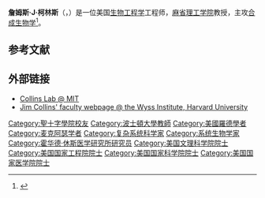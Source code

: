 {{Infobox scientist
| name                    = 詹姆斯·J·柯林斯<br><small>Jim Collins</small>
| image			  = Jimcollins.jpg
| image_upright           = 0.8
| caption                 =
| birth_date              = {{Birth date and age|1965|06|26}}
| birth_place             = {{美国}}[[纽约州|纽约州]][[纽约市|纽约市]]
| death_date              =
| death_place             =
| residence               = 美国、[[英国|英国]]（1987–1990眠）
| citizenship             = [[美国|美国]]
| nationality             =
| ethnicity               =
| field                   = [[生物医学工程|生物医学工程]]
| work_institution        = [[麻省理工学院|麻省理工学院]] <br> [[哈佛大学|哈佛大学]] <br> [[波士顿大学|波士顿大学]]
| alma_mater              = [[牛津大学|牛津大学]]（D.Phil.）<br>[[聖十字學院|聖十字學院]]（[[Bachelor_of_Arts|BA]]）
| doctoral_advisor        =
| doctoral_students       =
| known_for               =
| author_abbreviation_bot =
| author_abbreviation_zoo =
| prizes                  = [[美国国家科学院|NAS]]、[[美国国家工程院|NAE]]、[[美国国家医学院|NAM]]、[[美国国家发明家科学院|NAI]]、<br> [[罗德奖学金|罗德奖学金]]<br>
[[麦克阿瑟奖|麦克阿瑟奖]]<ref name="macarthur">{{cite web | title=MacArthur Fellows, October 2003 | publisher=John D. and Catherine T. MacArthur Foundation | url=http://www.macfound.org/site/c.lkLXJ8MQKrH/b.1142737/k.6839/Fellows_List__October_2003.htm | accessdate=2007-04-15 | url-status=yes | archive-url=https://web.archive.org/web/20071016151133/http://www.macfound.org/site/c.lkLXJ8MQKrH/b.1142737/k.6839/Fellows_List__October_2003.htm | archive-date=2007-10-16 }}</ref> <br>
[https://web.archive.org/web/20071002231437/http://nihroadmap.nih.gov/pioneer/Recipients07.aspx NIH Director's Pioneer Award],<br>
[http://sanofi-institutpasteur-awards.tumblr.com/previouseditions Sanofi-Institut Pasteur Award], <br>
[http://www.progettolagrange.it/en/fodazione_crt/index.html Lagrange Prize]
| religion                =
| footnotes               =
}}
'''詹姆斯·J·柯林斯'''（{{lang-en|James J. Collins}}，{{bd|1965年|6月26日|}}）是一位美国[[生物工程学|生物工程学]]工程师，[[麻省理工学院|麻省理工学院]]教授，主攻[[合成生物学|合成生物学]]<ref name="biogInfo">{{Cite news | last =Reardon | first =Michael | author-link = | title =The Profile: James J. Collins Jr. '87 | newspaper =Holy Cross Magazine | volume =41 | pages =80 | date =Winter 2007 | accessdate =2007-04-15 | url =http://www.holycross.edu/departments/publicaffairs/hcm/winter07/GAA/gaa8.html | issue =1 | postscript =<!--None--> | archive-date =2016-08-22 | archive-url =https://web.archive.org/web/20160822154728/http://www.holycross.edu/departments/publicaffairs/hcm/winter07/GAA/gaa8.html | dead-url =no }}</ref>。

== 参考文献 ==
{{reflist}}

== 外部链接 ==
* [http://collinslab.mit.edu Collins Lab @ MIT] {{Wayback|url=http://collinslab.mit.edu/ |date=20141224233123 }}
* [https://web.archive.org/web/20091010021013/http://wyss.harvard.edu/viewpage/117/james-j-collins Jim Collins' faculty webpage @ the Wyss Institute, Harvard University]

{{Authority control}}

{{DEFAULTSORT:Collins, James}}
[[Category:聖十字學院校友|Category:聖十字學院校友]]
[[Category:波士頓大學教師|Category:波士頓大學教師]]
[[Category:美國羅德學者|Category:美國羅德學者]]
[[Category:麦克阿瑟学者|Category:麦克阿瑟学者]]
[[Category:复杂系统科学家|Category:复杂系统科学家]]
[[Category:系统生物学家|Category:系统生物学家]]
[[Category:霍华德·休斯医学研究所研究员|Category:霍华德·休斯医学研究所研究员]]
[[Category:美国文理科学院院士|Category:美国文理科学院院士]]
[[Category:美国国家工程院院士|Category:美国国家工程院院士]]
[[Category:美国国家科学院院士|Category:美国国家科学院院士]]
[[Category:美国国家医学院院士|Category:美国国家医学院院士]]

{{美国科学家小作品}}